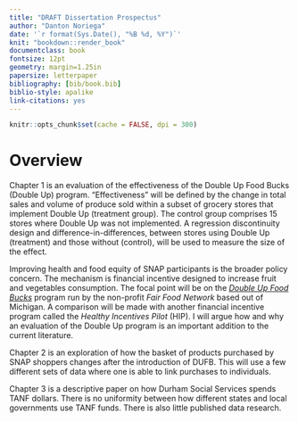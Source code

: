 ```yaml
---
title: "DRAFT Dissertation Prospectus"
author: "Danton Noriega"
date: '`r format(Sys.Date(), "%B %d, %Y")`'
knit: "bookdown::render_book"
documentclass: book
fontsize: 12pt
geometry: margin=1.25in
papersize: letterpaper
bibliography: [bib/book.bib]
biblio-style: apalike
link-citations: yes
---
```


```r
knitr::opts_chunk$set(cache = FALSE, dpi = 300)
```


# Overview

Chapter 1 is an evaluation of the effectiveness of the Double Up Food Bucks (Double Up) program. "Effectiveness" will be defined by the change in total sales and volume of produce sold within a subset of grocery stores that implement Double Up (treatment group). The control group comprises 15 stores where Double Up was not implemented. A regression discontinuity design and difference-in-differences, between stores using Double Up (treatment) and those without (control), will be used to measure the size of the effect.

Improving health and food equity of SNAP participants is the broader policy concern. The mechanism is financial incentive designed to increase fruit and vegetables consumption. The focal point will be on the [*Double Up Food Bucks*][Double Up] program run by the non-profit *Fair Food Network* based out of Michigan. A comparison will be made with another financial incentive program called the *Healthy Incentives Pilot* (HIP). I will argue how and why an evaluation of the Double Up program is an important addition to the current literature.

[Double Up]: http://www.doubleupfoodbucks.org/


Chapter 2 is an exploration of how the basket of products purchased by SNAP shoppers changes after the introduction of DUFB. This will use a few different sets of data where one is able to link purchases to individuals.

Chapter 3 is a descriptive paper on how Durham Social Services spends TANF dollars. There is no uniformity between how different states and local governments use TANF funds. There is also little published data research.

<!-- ## Other Ideas {-}

1. **What is the redemption rate of Double Up coupons?**
    - Double Up coupons are, in effect, free money that can be used on ANY produce conditional on the prior purchase of Michigan produce
    - Under the assumption that consumers are rational and utility maximizing, we would predict a relatively high redemption rate; consumers would not leave free money on the table
    - This is unlikely to be the case but the question is, *just how high (or low) is the redemption rate?* Do most coupons go unredeemed?
    - This will be a technically difficult problem as we do not have panel data but the data could still be used to attempt to answer this question
2. **What purchasing behavior distinguishes Double Up participants from non-Double Up participants?**
    - Households have already self-selected into Double Up and non-Double Up. do their purchasing patterns differ substantially?
    - Is it possible to identify a Double Up purchase if we remove Michigan Produce?
    - This will depend a lot on how frequently Michigan produce is purchased without Double Up; otherwise, MI produce purchases will be a perfect predictor of Double Up transaction.
3. **How does the snap benefit cycle affect purchasing patters.** 
    - This is an attempt to model the consumption cycle of SNAP participants who receive benefits under the MI benefits schedule. The neoclassical assumption is *consumption smoothing*. The data displays different behavior---something more hyperbolic, with benefits being consumed at a high rate soon after being received. The two models---neoclassical and hyperbolic---will be constructed then calibrated using transaction data from 3 independent stores in MI where we can identify SNAP transactions.
 -->

<!-- # Literature Review {-} -->



